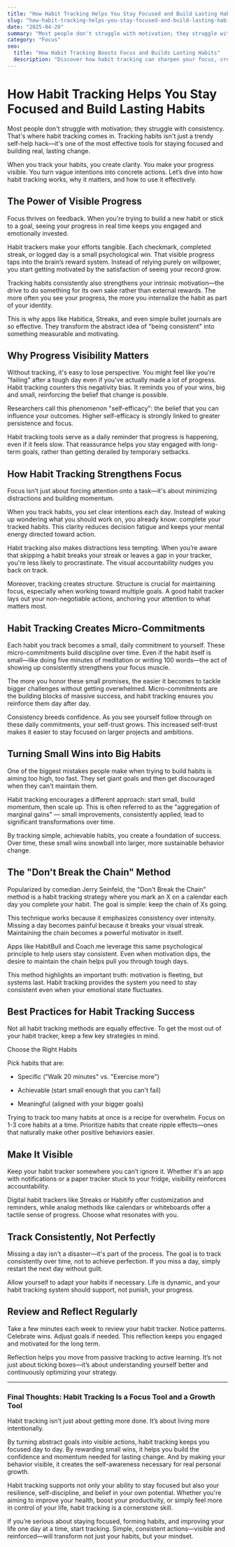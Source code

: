 ```yaml
---
title: "How Habit Tracking Helps You Stay Focused and Build Lasting Habits"
slug: "how-habit-tracking-helps-you-stay-focused-and-build-lasting-habits"
date: "2025-04-29"
summary: "Most people don't struggle with motivation; they struggle with consistency. That's where habit tracking comes in. Tracking habits isn't just a trendy self-help hack—it's one of the most effective tools for staying focused and building real, lasting change."
category: "Focus"
seo:
  title: "How Habit Tracking Boosts Focus and Builds Lasting Habits"
  description: "Discover how habit tracking can sharpen your focus, create lasting habits, and drive personal growth. Learn proven strategies to track habits effectively and stay consistent."
---
```


# How Habit Tracking Helps You Stay Focused and Build Lasting Habits

Most people don't struggle with motivation; they struggle with consistency. That's where habit tracking comes in. Tracking habits isn't just a trendy self-help hack—it's one of the most effective tools for staying focused and building real, lasting change.

When you track your habits, you create clarity. You make your progress visible. You turn vague intentions into concrete actions. Let’s dive into how habit tracking works, why it matters, and how to use it effectively.

## The Power of Visible Progress

Focus thrives on feedback. When you're trying to build a new habit or stick to a goal, seeing your progress in real time keeps you engaged and emotionally invested.

Habit trackers make your efforts tangible. Each checkmark, completed streak, or logged day is a small psychological win. That visible progress taps into the brain’s reward system. Instead of relying purely on willpower, you start getting motivated by the satisfaction of seeing your record grow.

Tracking habits consistently also strengthens your intrinsic motivation—the drive to do something for its own sake rather than external rewards. The more often you see your progress, the more you internalize the habit as part of your identity.

This is why apps like Habitica, Streaks, and even simple bullet journals are so effective. They transform the abstract idea of "being consistent" into something measurable and motivating.

## Why Progress Visibility Matters

Without tracking, it's easy to lose perspective. You might feel like you’re "failing" after a tough day even if you've actually made a lot of progress. Habit tracking counters this negativity bias. It reminds you of your wins, big and small, reinforcing the belief that change is possible.

Researchers call this phenomenon "self-efficacy": the belief that you can influence your outcomes. Higher self-efficacy is strongly linked to greater persistence and focus.

Habit tracking tools serve as a daily reminder that progress is happening, even if it feels slow. That reassurance helps you stay engaged with long-term goals, rather than getting derailed by temporary setbacks.

## How Habit Tracking Strengthens Focus

Focus isn’t just about forcing attention onto a task—it's about minimizing distractions and building momentum.

When you track habits, you set clear intentions each day. Instead of waking up wondering what you should work on, you already know: complete your tracked habits. This clarity reduces decision fatigue and keeps your mental energy directed toward action.

Habit tracking also makes distractions less tempting. When you’re aware that skipping a habit breaks your streak or leaves a gap in your tracker, you're less likely to procrastinate. The visual accountability nudges you back on track.

Moreover, tracking creates structure. Structure is crucial for maintaining focus, especially when working toward multiple goals. A good habit tracker lays out your non-negotiable actions, anchoring your attention to what matters most.

## Habit Tracking Creates Micro-Commitments

Each habit you track becomes a small, daily commitment to yourself. These micro-commitments build discipline over time. Even if the habit itself is small—like doing five minutes of meditation or writing 100 words—the act of showing up consistently strengthens your focus muscle.

The more you honor these small promises, the easier it becomes to tackle bigger challenges without getting overwhelmed. Micro-commitments are the building blocks of massive success, and habit tracking ensures you reinforce them day after day.

Consistency breeds confidence. As you see yourself follow through on these daily commitments, your self-trust grows. This increased self-trust makes it easier to stay focused on larger projects and ambitions.

## Turning Small Wins into Big Habits

One of the biggest mistakes people make when trying to build habits is aiming too high, too fast. They set giant goals and then get discouraged when they can't maintain them.

Habit tracking encourages a different approach: start small, build momentum, then scale up. This is often referred to as the "aggregation of marginal gains" — small improvements, consistently applied, lead to significant transformations over time.

By tracking simple, achievable habits, you create a foundation of success. Over time, these small wins snowball into larger, more sustainable behavior change.

## The "Don't Break the Chain" Method

Popularized by comedian Jerry Seinfeld, the "Don't Break the Chain" method is a habit tracking strategy where you mark an X on a calendar each day you complete your habit. The goal is simple: keep the chain of Xs going.

This technique works because it emphasizes consistency over intensity. Missing a day becomes painful because it breaks your visual streak. Maintaining the chain becomes a powerful motivator in itself.

Apps like HabitBull and Coach.me leverage this same psychological principle to help users stay consistent. Even when motivation dips, the desire to maintain the chain helps pull you through tough days.

This method highlights an important truth: motivation is fleeting, but systems last. Habit tracking provides the system you need to stay consistent even when your emotional state fluctuates.

## Best Practices for Habit Tracking Success

Not all habit tracking methods are equally effective. To get the most out of your habit tracker, keep a few key strategies in mind.

Choose the Right Habits

Pick habits that are:

- Specific ("Walk 20 minutes" vs. "Exercise more")

- Achievable (start small enough that you can't fail)

- Meaningful (aligned with your bigger goals)

Trying to track too many habits at once is a recipe for overwhelm. Focus on 1-3 core habits at a time. Prioritize habits that create ripple effects—ones that naturally make other positive behaviors easier.

## Make It Visible

Keep your habit tracker somewhere you can’t ignore it. Whether it's an app with notifications or a paper tracker stuck to your fridge, visibility reinforces accountability.

Digital habit trackers like Streaks or Habitify offer customization and reminders, while analog methods like calendars or whiteboards offer a tactile sense of progress. Choose what resonates with you.

## Track Consistently, Not Perfectly

Missing a day isn't a disaster—it's part of the process. The goal is to track consistently over time, not to achieve perfection. If you miss a day, simply restart the next day without guilt.

Allow yourself to adapt your habits if necessary. Life is dynamic, and your habit tracking system should support, not punish, your progress.

## Review and Reflect Regularly

Take a few minutes each week to review your habit tracker. Notice patterns. Celebrate wins. Adjust goals if needed. This reflection keeps you engaged and motivated for the long term.

Reflection helps you move from passive tracking to active learning. It’s not just about ticking boxes—it’s about understanding yourself better and continuously optimizing your strategy.

---

### Final Thoughts: Habit Tracking Is a Focus Tool and a Growth Tool

Habit tracking isn’t just about getting more done. It’s about living more intentionally.

By turning abstract goals into visible actions, habit tracking keeps you focused day to day. By rewarding small wins, it helps you build the confidence and momentum needed for lasting change. And by making your behavior visible, it creates the self-awareness necessary for real personal growth.

Habit tracking supports not only your ability to stay focused but also your resilience, self-discipline, and belief in your own potential. Whether you're aiming to improve your health, boost your productivity, or simply feel more in control of your life, habit tracking is a cornerstone skill.

If you’re serious about staying focused, forming habits, and improving your life one day at a time, start tracking. Simple, consistent actions—visible and reinforced—will transform not just your habits, but your mindset.
